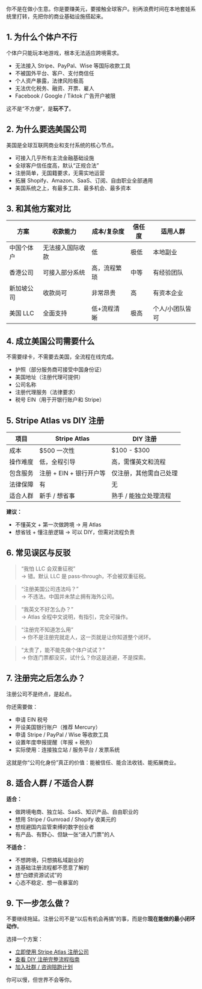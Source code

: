 你不是在做小生意。你是要赚美元，要接触全球客户。别再浪费时间在本地套娃系统里打转，先把你的商业基础设施搭起来。

## 1. 为什么个体户不行

个体户只能玩本地游戏，根本无法适应跨境需求。

- 无法接入 Stripe、PayPal、Wise 等国际收款工具
- 不被国外平台、客户、支付商信任
- 个人资产暴露，法律风险极高
- 无法优化税务、融资、开票、雇人
- Facebook / Google / Tiktok 广告开户被限

这不是“不方便”，是**玩不了**。

## 2. 为什么要选美国公司

美国是全球互联网商业和支付系统的核心节点。

- 可接入几乎所有主流金融基础设施
- 全球客户信任度高，默认“正规合法”
- 注册简单，无国籍要求，无需实地运营
- 拓展 Shopify、Amazon、SaaS、订阅、自由职业全部通用
- 美国系统之上，有最多工具、最多机会、最多资本

## 3. 和其他方案对比

| 方案       | 收款能力         | 成本/复杂度  | 信任度 | 适用人群        |
| ---------- | ---------------- | ------------ | ------ | --------------- |
| 中国个体户 | 无法接入国际收款 | 低           | 极低   | 本地副业        |
| 香港公司   | 可接入部分系统   | 高，流程繁琐 | 中等   | 有经验团队      |
| 新加坡公司 | 收款尚可         | 非常昂贵     | 高     | 有资本企业      |
| 美国 LLC   | 全面支持         | 低+流程清晰  | 极高   | 个人/小团队皆可 |

## 4. 成立美国公司需要什么

不需要绿卡，不需要去美国，全流程在线完成。

- 护照（部分服务商可接受中国身份证）
- 美国地址（注册代理可提供）
- 公司名称
- 注册代理服务（法律要求）
- 税号 EIN（用于开银行账户和 Stripe）

## 5. Stripe Atlas vs DIY 注册

| 项目     | Stripe Atlas            | DIY 注册               |
| -------- | ----------------------- | ---------------------- |
| 成本     | $500 一次性             | $100 - $300            |
| 操作难度 | 低，全程引导            | 高，需懂英文和流程     |
| 包含服务 | 注册 + EIN + 银行开户等 | 仅注册，其他需自己处理 |
| 法律保障 | 有                      | 无                     |
| 适合人群 | 新手 / 想省事           | 熟手 / 能独立处理流程  |

**建议：**

- 不懂英文 + 第一次做跨境 → 用 Atlas
- 想省钱 + 懂注册逻辑 → 可以 DIY，但需对流程负责

## 6. 常见误区与反驳

> “我怕 LLC 会双重征税”  
> → 错。默认 LLC 是 pass-through，不会被双重征税。

> “注册美国公司违法吗？”  
> → 不违法。中国并未禁止拥有海外公司。

> “我英文不好怎么办？”  
> → Atlas 全程中文说明，有指引，完全可操作。

> “注册完不知道怎么用”  
> → 你不是注册完就走人，这一页就是让你知道整个闭环。

> “太贵了，能不能先做个体户试试？”  
> → 你连门票都没买，试什么？你这是逃避，不是探索。

## 7. 注册完之后怎么办？

注册公司不是终点，是起点。

你还需要做：

- 申请 EIN 税号
- 开设美国银行账户（推荐 Mercury）
- 申请 Stripe / PayPal / Wise 等收款工具
- 设置年度申报提醒（年报 + 税务）
- 实际使用：连接独立站 / 服务平台 / 发票系统

这就是你“公司化身份”真正的价值：能被信任、能合法收钱、能拓展商业。

## 8. 适合人群 / 不适合人群

**适合：**

- 做跨境电商、独立站、SaaS、知识产品、自由职业的
- 想用 Stripe / Gumroad / Shopify 收美元的
- 想规避国内监管束缚的数字创业者
- 有产品、有野心、但缺一张“进入门票”的人

**不适合：**

- 不想跨境，只想搞私域副业的
- 连基础注册流程都不愿意了解的
- 想“白嫖资源试试”的
- 心态不稳定、想一夜暴富的

## 9. 下一步怎么做？

不要继续拖延。注册公司不是“以后有机会再搞”的事，而是你**现在能做的最小闭环动作**。

选择一个方案：

- [立即使用 Stripe Atlas 注册公司](#)
- [查看 DIY 注册完整流程指南](#)
- [加入社群 / 咨询陪跑计划](#)

你可以慢，但世界不会等你。
